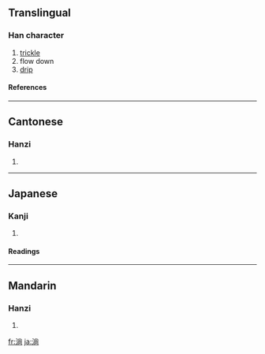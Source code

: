 ==Translingual==
===Han character===
{{Han char|rn=85|rad=水|as=08|sn=11|four=3912<sub>7</sub>|canj=水火月口 (EFBR)}}
# [[trickle]]
# flow down
# [[drip]]
====References====
{{Han ref|kx=0629.170|dkj=17629|dj=1031.110|hdz=31648.040|uh=6DCC|ud=28108|bh=B249|bd=45641}}

----
==Cantonese==
===Hanzi===
{{yue-hanzi|jyut=|y=tong2}}
# {{defn|Cantonese}}

----
==Japanese==
===Kanji===
{{ja-kanji|grade=|rs=水08}}
# {{defn|Japanese}} 
====Readings====
{{ja-readings|on=[[しょう]] (shō), [[とう]] (tō)|kun=[[したたる]] (shitataru)}}

----
==Mandarin==
===Hanzi===
{{cmn-hanzi|pin=[[chǎng]] ([[chang3]]), [[chàng]] ([[chang4]]), [[tǎng]] ([[tang3]])|wg=ch'ang<sup>3</sup>, ch'ang<sup>4</sup>, t'ang<sup>3</sup>}}
# {{defn|Mandarin}}

[[fr:淌]]
[[ja:淌]]